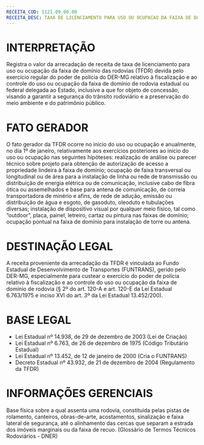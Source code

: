 ```yaml
---
RECEITA_COD: 1121.09.00.00
RECEITA_DESC: TAXA DE LICENCIAMENTO PARA USO OU OCUPACAO DA FAIXA DE DOMINIO DAS RODOVIAS - TFDR
---
```

# INTERPRETAÇÃO
Registra o valor da arrecadação de receita de taxa de licenciamento para uso ou ocupação da faixa de domínio das rodovias (TFDR) devida pelo exercício regular do poder de polícia do DER-MG relativo à fiscalização e ao controle do uso ou ocupação da faixa de domínio de rodovia estadual ou federal delegada ao Estado, inclusive a que for objeto de concessão, visando a garantir a segurança do trânsito rodoviário e a preservação do meio ambiente e do patrimônio público.

# FATO GERADOR
O fato gerador da TFDR ocorre no início do uso ou ocupação e anualmente, no dia 1º de janeiro, relativamente aos exercícios posteriores ao início do uso ou ocupação nas seguintes hipóteses: realização de análise ou parecer técnico sobre projeto para obtenção de autorização de acesso a propriedade lindeira à faixa de domínio; ocupação de faixa transversal ou longitudinal ou de área para a instalação de linha ou rede de transmissão ou distribuição de energia elétrica ou de comunicação, inclusive cabo de fibra ótica ou assemelhados e base para antena de comunicação, de correia transportadora de minério e afins, de rede de adução, emissão ou distribuição de água e esgoto, de gasoduto, oleoduto e tubulações diversas; instalação de dispositivo visual por qualquer meio físico, tal como "outdoor", placa, painel, letreiro, cartaz ou pintura nas faixas de domínio; ocupação pontual na faixa de domínio para instalação de torre ou antena.

# DESTINAÇÃO LEGAL
A receita proveniente da arrecadação da TFDR é vinculada ao Fundo Estadual de Desenvolvimento de Transportes (FUNTRANS), gerido pelo DER-MG, especialmente para custear o exercício do poder de polícia relativo à fiscalização e ao controle do uso ou ocupação da faixa de domínio de rodovia (§ 2º do art. 120-A e art. 120-E da Lei Estadual 6.763/1975 e inciso XVI do art. 3º da Lei Estadual 13.452/200).

# BASE LEGAL
- Lei Estadual nº 14.938, de 29 de dezembro de 2003 (Lei de Criação)
- Lei Estadual nº 6.763, de 26 de dezembro de 1975 (Código Tributário Estadual)
- Lei Estadual nº 13.452, de 12 de janeiro de 2000 (Cria o FUNTRANS)
- Decreto Estadual nº 43.932, de 21 de dezembro de 2004 (Regulamento da TFDR)


# INFORMAÇÕES GERENCIAIS
Base física sobre a qual assenta uma rodovia, constituída pelas pistas de rolamento, canteiros, obras-de-arte, acostamentos, sinalização e faixa lateral de segurança, até o alinhamento das cercas que separam a estrada dos imóveis marginais ou da faixa de recuo. (Glossário de Termos Técnicos Rodoviários - DNER)
